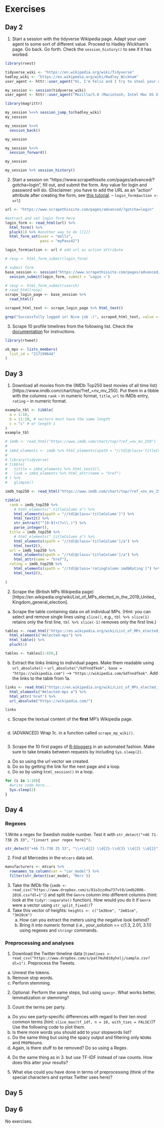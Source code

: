 # Exercises

## Day 2

1. Start a session with the tidyverse Wikipedia page. Adapt your user agent to some sort of different value. Proceed to Hadley Wickham's page. Go back. Go forth. Check the `session_history()` to see if it has worked.

```r
library(rvest)

tidyverse_wiki <- "https://en.wikipedia.org/wiki/Tidyverse"
hadley_wiki <- "https://en.wikipedia.org/wiki/Hadley_Wickham"
user_agent <- httr::user_agent("Hi, I'm Felix and I try to steal your data.")

my_session <- session(tidyverse_wiki)
user_agent <- httr::user_agent("Mozilla/5.0 (Macintosh; Intel Mac OS X 12_0_1) AppleWebKit/537.36 (KHTML, like Gecko) Chrome/95.0.4638.69 Safari/537.36")

library(magrittr)

my_session %<>% session_jump_to(hadley_wiki)
my_session

my_session %<>% 
  session_back()

my_session

my_session %<>% 
  session_forward()

my_session

my_session %>% session_history()

```

2. Start a session on "https://www.scrapethissite.com/pages/advanced/?gotcha=login", fill out, and submit the form. Any value for login and password will do. (Disclaimer: you have to add the URL as an "action" attribute after creating the form, see [this tutorial](https://github.com/tidyverse/rvest/issues/319). -- `login_form$action <- url`)

```r
url <- "https://www.scrapethissite.com/pages/advanced/?gotcha=login"

#extract and set login form here
login_form <- read_html(url) %>% 
  html_form() %>% 
  pluck(1) %>% #another way to do [[1]]
  html_form_set(user = "mollz",
                pass = "myPass42")

login_form$action <- url # add url as action attribute

# resp <- html_form_submit(login_form)

# submit form
base_session <- session("https://www.scrapethissite.com/pages/advanced/?gotcha=login") %>% 
  session_submit(login_form, submit = 'Login →')

# resp <- html_form_submit(search)
# read_html(resp)
scrape_login_page <- base_session %>% 
  read_html()

scraped_html_text <- scrape_login_page %>% html_text()

grep("Successfully logged in! Nice job :)", scraped_html_text, value = TRUE)

```

3. Scrape 10 profile timelines from the following list. Check the [documentation](https://cran.r-project.org/web/packages/rtweet/vignettes/intro.html) for instructions.

```r
library(rtweet)

uk_mps <- lists_members(
  list_id = "217199644"
) 
```

<!-- # Exercises -->

<!-- ## Day 2 -->

<!-- 1. Start a session with the tidyverse Wikipedia page. Adapt your user agent to some sort of different value. Proceed to Hadley Wickham's page. Go back. Go forth. Check the `session_history()` to see if it has worked. -->

<!-- ```{r eval=FALSE} -->
<!-- tidyverse_wiki <- "https://en.wikipedia.org/wiki/Tidyverse" -->
<!-- hadley_wiki <- "https://en.wikipedia.org/wiki/Hadley_Wickham" -->
<!-- user_agent <- httr::user_agent("Hi, I'm Felix and I try to steal your data.") -->
<!-- ``` -->

<!-- 2. Start a session on "https://www.scrapethissite.com/pages/advanced/?gotcha=login", fill out, and submit the form. Any value for login and password will do. (Disclaimer: you have to add the URL as an "action" attribute after creating the form, see [this tutorial](https://github.com/tidyverse/rvest/issues/319). -- `login_form$action <- url`) -->

<!-- ```{r eval=FALSE} -->
<!-- url <- "https://www.scrapethissite.com/pages/advanced/?gotcha=login" -->

<!-- #extract and set login form here -->

<!-- login_form$action <- url # add url as action attribute -->

<!-- # submit form -->
<!-- base_session <- session("https://www.scrapethissite.com/pages/advanced/?gotcha=login") %>%  -->
<!--   session_submit(login_form)  -->
<!-- ``` -->

<!-- 3. Scrape 10 profile timelines from the following list. Check the [documentation](https://cran.r-project.org/web/packages/rtweet/vignettes/intro.html) for instructions. -->

<!-- ```{r eval=FALSE} -->
<!-- library(rtweet) -->

<!-- uk_mps <- lists_members( -->
<!--   list_id = "217199644" -->
<!-- )  -->
<!-- ``` -->

## Day 3

1. Download all movies from the (IMDb Top250 best movies of all time list)[https://www.imdb.com/chart/top/?ref_=nv_mv_250]. Put them in a tibble with the columns `rank` -- in numeric format, `title`, `url` to IMDb entry, `rating` -- in numeric format.

```r
example_tbl <- tibble(
  a = 1:10,
  b = 11:20, # vectors must have the same length
  c = "c" # or length 1
)
example_tbl

# imdb <- read_html("https://www.imdb.com/chart/top/?ref_=nv_mv_250")
# 
# imbd_elements <- imdb %>% html_elements(xpath = "//td[@class='titleColumn']")
# 
# library(tidyverse)
# tibble(
#   tittle = imbd_elements %>% html_text2(),
#   link = imbd_elements %>% html_attr(name = "href")
# ) %>% 
#   glimpse()

imdb_top250 <- read_html("https://www.imdb.com/chart/top/?ref_=nv_mv_250")

tibble(
  rank = imdb_top250 %>%
    # html_elements(".titleColumn a") %>%
    html_elements(xpath = "//td[@class='titleColumn']") %>%
    html_text2() %>% 
    str_extract("^[0-9]+(?=\\.)") %>% 
    parse_integer(),
  title = imdb_top250 %>%
    # html_elements(".titleColumn a") %>%
    html_elements(xpath = "//td[@class='titleColumn']/a") %>%
    html_text2(),
  url = imdb_top250 %>% 
    html_elements(xpath = "//td[@class='titleColumn']/a") %>% 
    html_attr(name = "href"),
  rating = imdb_top250 %>%
    html_elements(xpath = "//td[@class='ratingColumn imdbRating']") %>%
    html_text2(),
    
)

```

2. Scrape the (British MPs Wikipedia page)[https://en.wikipedia.org/wiki/List_of_MPs_elected_in_the_2019_United_Kingdom_general_election].
  a. Scrape the table containing data on all individual MPs. (Hint: you can select and remove single lines using `slice()`, e.g., `tbl %>% slice(1)` retains only the first line, `tbl %>% slice(-1)` removes only the first line.)
```r
tables <- read_html("https://en.wikipedia.org/wiki/List_of_MPs_elected_in_the_2019_United_Kingdom_general_election") %>% 
  html_elements("#elected-mps") %>% 
  html_table() %>%
  pluck(1)

tables <- tables[1:650,]
```
  b. Extract the links linking to individual pages. Make them readable using `url_absolute()` – `url_absolute("/kdfnndfkok", base = "https://wikipedia.com")` --> `"https://wikipedia.com/kdfnndfkok"`. Add the links to the table from 1a.
```r
links <- read_html("https://en.wikipedia.org/wiki/List_of_MPs_elected_in_the_2019_United_Kingdom_general_election") %>% 
  html_elements("#elected-mps a") %>%
  html_attr('href') %>%
  url_absolute("https://wikipedia.com/")

links
```
  c. Scrape the textual content of the **first** MP’s Wikipedia page.
```r

```
  d. (ADVANCED) Wrap 1c. in a function called `scrape_mp_wiki()`.
```r

```

3. Scrape the 10 first pages of [R-bloggers](https://www.r-bloggers.com) in an automated fashion. Make sure to take breaks between requests by including `Sys.sleep(2)`.
  a. Do so using the url vector we created.
  b. Do so by getting the link for the next page and a loop.
  c. Do so by using `html_session()` in a loop.
```r
for (i in 1:10){
  #write code here...
  Sys.sleep(2)
}
```


## Day 4

### Regexes

1.Write a regex for Swedish mobile number. Test it with `str_detect("+46 71-738 25 33", "[insert your regex here]")`. 

```r
str_detect("+46 71-738 25 33", "\\+\\d{2} \\d{2}-\\d{3} \\d{2} \\d{2}")
```

2. Find all Mercedes in the `mtcars` data set.
```r
manufacturers <- mtcars %>% 
  rownames_to_column(var = "car_model") %>% 
  filter(str_detect(car_model, 'Merc'))
```

3. Take the IMDb file (`imdb <- read_csv("https://www.dropbox.com/s/81o3zzdkw737vt0/imdb2006-2016.csv?dl=1")`) and split the `Genre` column into different columns (hint: look at the `tidyr::separate()` function). How would you do it if `Genre` were a vector using `str_split_fixed()`?
4. Take this vector of heights: `heights <- c("1m30cm", "2m01cm", "3m10cm")`
    a. How can you extract the meters using the negative look behind?
    b. Bring it into numeric format (i.e., your_solution == c(1.3, 2.01, 3.1)) using regexes and `stringr` commands.

### Preprocessing and analyses

1. Download the Twitter timeline data (`timelines <- read_csv("https://www.dropbox.com/s/pat7muh816yhxlj/sample.csv?dl=1")`. Preprocess the Tweets. 
  a. Unnest the tokens.
  b. Remove stop words. 
  c. Perform stemming. 

2. Optional: Perform the same steps, but using `spacyr`. What works better, lemmatization or stemming?

3. Count the terms per party. 
  a. Do you see party-specific differences with regard to their ten most common terms (hint: `slice_max(tf_idf, n = 10, with_ties = FALSE)`)? Use the following code to plot them.
  b. Is there more words you should add to your stopwords list?
  c. Do the same thing but using the spacy output and filtering only `NOUN`s and `PROPN`ouns. 
  d. Again, is there stuff to be removed? Do so using a Regex.

4. Do the same thing as in 3. but use TF-IDF instead of raw counts. How does this alter your results?

5. What else could you have done in terms of preprocessing (think of the special characters and syntax Twitter uses here)?

## Day 5



## Day 6

No exercises.